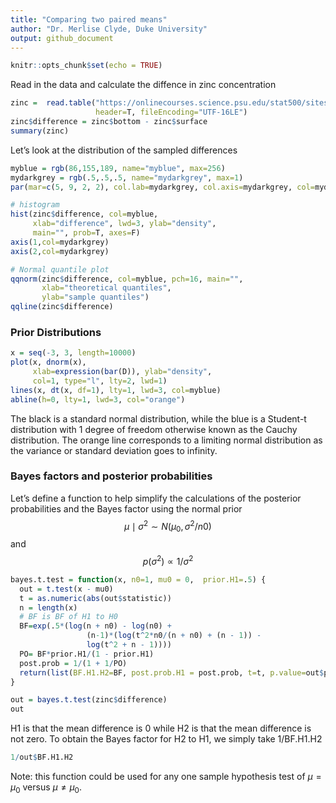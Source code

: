 ```yaml
---
title: "Comparing two paired means"
author: "Dr. Merlise Clyde, Duke University"
output: github_document
---
```


```r
knitr::opts_chunk$set(echo = TRUE)
```
Read in the data and calculate the diffence in zinc concentration  
```r
zinc =  read.table("https://onlinecourses.science.psu.edu/stat500/sites/onlinecourses.science.psu.edu.stat500/files/data/zinc_conc.txt", 
                   header=T, fileEncoding="UTF-16LE")
zinc$difference = zinc$bottom - zinc$surface
summary(zinc)
```

Let's look at the distribution of the sampled differences 
```r
myblue = rgb(86,155,189, name="myblue", max=256)
mydarkgrey = rgb(.5,.5,.5, name="mydarkgrey", max=1)
par(mar=c(5, 9, 2, 2), col.lab=mydarkgrey, col.axis=mydarkgrey, col=mydarkgrey)

# histogram
hist(zinc$difference, col=myblue,
     xlab="difference", lwd=3, ylab="density",
     main="", prob=T, axes=F)
axis(1,col=mydarkgrey)
axis(2,col=mydarkgrey)

# Normal quantile plot
qqnorm(zinc$difference, col=myblue, pch=16, main="",
       xlab="theoretical quantiles",
       ylab="sample quantiles")
qqline(zinc$difference)
```

### Prior Distributions ###
```r
x = seq(-3, 3, length=10000)
plot(x, dnorm(x), 
     xlab=expression(bar(D)), ylab="density",
     col=1, type="l", lty=2, lwd=1)
lines(x, dt(x, df=1), lty=1, lwd=3, col=myblue)
abline(h=0, lty=1, lwd=3, col="orange")
```

The black is a standard normal distribution, while the blue is a Student-t distribution with 1 degree of freedom otherwise known as the Cauchy distribution.  The orange line corresponds to a limiting normal distribution as the variance or standard deviation goes to infinity.

### Bayes factors and posterior probabilities ###

Let's define a function to help simplify the calculations of the posterior probabilities and the Bayes factor using the normal prior
$$
\mu \mid \sigma^2 \sim N(\mu_0, \sigma^2/n0)
$$
and
$$
p(\sigma^2) \propto 1/\sigma^2
$$

```r
bayes.t.test = function(x, n0=1, mu0 = 0,  prior.H1=.5) {
  out = t.test(x - mu0)
  t = as.numeric(abs(out$statistic))
  n = length(x)
  # BF is BF of H1 to H0
  BF=exp(.5*(log(n + n0) - log(n0) +
                 (n-1)*(log(t^2*n0/(n + n0) + (n - 1)) -
                 log(t^2 + n - 1))))
  PO= BF*prior.H1/(1 - prior.H1)
  post.prob = 1/(1 + 1/PO)
  return(list(BF.H1.H2=BF, post.prob.H1 = post.prob, t=t, p.value=out$p.value, df=n-1))
}
```

```r
out = bayes.t.test(zinc$difference)
out
```
H1 is that the mean difference is 0 while H2 is that the mean difference is not zero. To obtain the Bayes factor for H2 to H1, we simply take 1/BF.H1.H2
```r

1/out$BF.H1.H2
```


Note: this function could be used for any one sample hypothesis test of $\mu = \mu_0$ versus $\mu \neq \mu_0$.  


